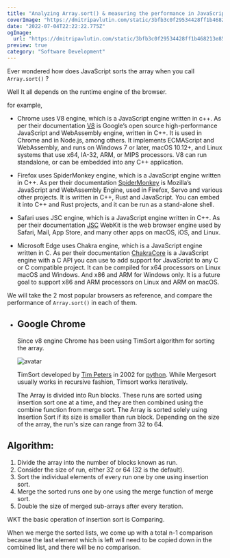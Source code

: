 ```yaml
---
title: "Analyzing Array.sort() & measuring the performance in JavaScript"
coverImage: "https://dmitripavlutin.com/static/3bfb3c0f29534428ff1b468213e85488/aaf91/cover-2.webp"
date: "2022-07-04T22:22:22.775Z"
ogImage:
  url: "https://dmitripavlutin.com/static/3bfb3c0f29534428ff1b468213e85488/aaf91/cover-2.webp"
preview: true
category: "Software Development"
---
```


Ever wondered how does JavaScript sorts the array when you call `Array.sort()` ?

Well It all depends on the runtime engine of the browser.

for example,

- Chrome uses V8 engine, which is a JavaScript engine written in c++. As per their documentation
  [V8](https://v8.dev) is Google’s open source high-performance JavaScript and WebAssembly engine, written in C++. It is used in Chrome and in Node.js, among others. It implements ECMAScript and WebAssembly, and runs on Windows 7 or later, macOS 10.12+, and Linux systems that use x64, IA-32, ARM, or MIPS processors. V8 can run standalone, or can be embedded into any C++ application.

- Firefox uses SpiderMonkey engine, which is a JavaScript engine written in C++. As per their documentation
  [SpiderMonkey](https://spidermonkey.dev) is Mozilla’s JavaScript and WebAssembly Engine, used in Firefox, Servo and various other projects. It is written in C++, Rust and JavaScript. You can embed it into C++ and Rust projects, and it can be run as a stand-alone shell.

- Safari uses JSC engine, which is a JavaScript engine written in C++. As per their documentation
  [JSC](https://webkit.org/) WebKit is the web browser engine used by Safari, Mail, App Store, and many other apps on macOS, iOS, and Linux.

- Microsoft Edge uses Chakra engine, which is a JavaScript engine written in C. As per their documentation
  [ChakraCore](https://github.com/chakra-core/ChakraCore) is a JavaScript engine with a C API you can use to add support for JavaScript to any C or C compatible project. It can be compiled for x64 processors on Linux macOS and Windows. And x86 and ARM for Windows only. It is a future goal to support x86 and ARM processors on Linux and ARM on macOS.

We will take the 2 most popular browsers as reference, and compare the performance of `Array.sort()` in each of them.

- ## Google Chrome

  Since v8 engine Chrome has been using TimSort algorithm for sorting the array.

  ![avatar](https://www.openbookproject.net/books/bpp4awd/_static/ch10/timpeters.jpg)

  TimSort developed by <u>Tim Peters</u> in 2002 for [python](https://github.com/python/cpython/blob/main/Objects/listsort.txt).
  While Mergesort usually works in recursive fashion, Timsort works iteratively.

  The Array is divided into Run blocks.
  These runs are sorted using insertion sort one at a time, and they are then combined using the combine function from merge sort.
  The Array is sorted solely using Insertion Sort if its size is smaller than run block.
  Depending on the size of the array, the run's size can range from 32 to 64.

## Algorithm:

1. Divide the array into the number of blocks known as run.
2. Consider the size of run, either 32 or 64 (32 is the default).<br/>
3. Sort the individual elements of every run one by one using insertion sort.
4. Merge the sorted runs one by one using the merge function of merge sort.
5. Double the size of merged sub-arrays after every iteration.

WKT the basic operation of insertion sort is Comparing.

When we merge the sorted lists, we come up with a total n-1
comparison because the last element which is left will need to be copied down in the combined list,
 and there will be no comparison.
